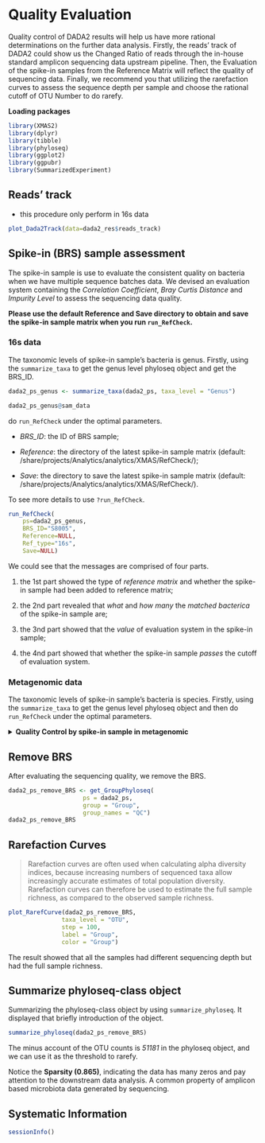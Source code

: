 # Quality Evaluation

Quality control of DADA2 results will help us have more rational determinations on the further data analysis. Firstly, the reads' track of DADA2 could show us the Changed Ratio of reads through the in-house standard amplicon sequencing data upstream pipeline. Then, the Evaluation of the spike-in samples from the Reference Matrix will reflect the quality of sequencing data. Finally, we recommend you that utilizing the rarefaction curves to assess the sequence depth per sample and choose the rational cutoff of OTU Number to do rarefy. 

**Loading packages**
```r
library(XMAS2)
library(dplyr)
library(tibble)
library(phyloseq)
library(ggplot2)
library(ggpubr)
library(SummarizedExperiment)
```

## Reads' track

* this procedure only perform in 16s data

```r
plot_Dada2Track(data=dada2_res$reads_track)
```


## Spike-in (BRS) sample assessment

The spike-in sample is use to evaluate the consistent quality on bacteria when we have multiple sequence batches data. We devised an evaluation system containing the *Correlation Coefficient*, *Bray Curtis Distance* and *Impurity Level* to assess the sequencing data quality. 

**Please use the default Reference and Save directory to obtain and save the spike-in sample matrix when you run `run_RefCheck`.**

### 16s data 

The taxonomic levels of spike-in sample's bacteria is genus. Firstly, using the `summarize_taxa` to get the genus level phyloseq object and get the BRS_ID.

```r
dada2_ps_genus <- summarize_taxa(dada2_ps, taxa_level = "Genus")

dada2_ps_genus@sam_data
```



do `run_RefCheck` under the optimal parameters.

* *BRS_ID*: the ID of BRS sample;

* *Reference*: the directory of the latest spike-in sample matrix (default: /share/projects/Analytics/analytics/XMAS/RefCheck/);

* *Save*: the directory to save the latest spike-in sample matrix (default: /share/projects/Analytics/analytics/XMAS/RefCheck/).

To see more details to use `?run_RefCheck`.

```r
run_RefCheck(
    ps=dada2_ps_genus,
    BRS_ID="S8005",
    Reference=NULL,
    Ref_type="16s",
    Save=NULL)
```


We could see that the messages are comprised of four parts.

1. the 1st part showed the type of *reference matrix* and whether the spike-in sample had been added to reference matrix;

2. the 2nd part revealed that *what* and *how many* the _matched bacterica_ of the spike-in sample are;

3. the 3nd part showed that the *value* of evaluation system in the spike-in sample;

4. the 4nd part showed that whether the spike-in sample *passes* the cutoff of evaluation system.


### Metagenomic data 

The taxonomic levels of spike-in sample's bacteria is species. Firstly, using the `summarize_taxa` to get the genus level phyloseq object and then do `run_RefCheck` under the optimal parameters.

<details>
<summary>**Quality Control by spike-in sample in metagenomic**</summary>

* get the BRS_ID
```r
metaphlan2_ps_species <- summarize_taxa(metaphlan2_ps, taxa_level = "Species")
metaphlan2_ps_species@sam_data
```

* run `run_RefCheck`
```r
run_RefCheck(
    ps=metaphlan2_ps_species,
    BRS_ID="refE",
    Reference=NULL,
    Ref_type="MGS",
    Save=NULL)
```
</details>


## Remove BRS 

After evaluating the sequencing quality, we remove the BRS. 
```r
dada2_ps_remove_BRS <- get_GroupPhyloseq(
                     ps = dada2_ps,
                     group = "Group",
                     group_names = "QC")
dada2_ps_remove_BRS
```


## Rarefaction Curves

>  Rarefaction curves are often used when calculating alpha diversity indices, because increasing numbers of sequenced taxa allow increasingly accurate estimates of total population diversity. Rarefaction curves can therefore be used to estimate the full sample richness, as compared to the observed sample richness.

```r
plot_RarefCurve(dada2_ps_remove_BRS,
               taxa_level = "OTU",
               step = 100,
               label = "Group",
               color = "Group")
```


The result showed that all the samples had different sequencing depth but had the full sample richness.


## Summarize phyloseq-class object

Summarizing the phyloseq-class object by using `summarize_phyloseq`. It displayed that briefly introduction of the object.

```r
summarize_phyloseq(dada2_ps_remove_BRS)
```

The minus account of the OTU counts is *51181* in the phyloseq object, and we can use it as the threshold to rarefy. 

Notice the **Sparsity (0.865)**, indicating the data has many zeros and pay attention to the downstream data analysis. A common property of amplicon based microbiota data generated by sequencing.


## Systematic Information
```r
sessionInfo()
```


